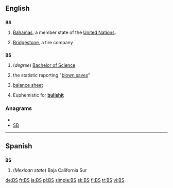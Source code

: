 {{also|.bs|b's|bs|B's|Bs|␈}}
==English==

==={{abbreviation}}===
'''BS'''

# [[Bahamas]], a member state of the [[United Nations]].
# {{automotive}} [[w:Bridgestone|Bridgestone]], a tire company

==={{initialism}}===
'''BS'''

# (''degree'') [[Bachelor of Science]]
# {{baseball}} the statistic reporting "[[blown save]]s"
# {{accounting}} [[balance sheet]]
# {{slang}} Euphemistic for '''[[bullshit]]'''

===Anagrams===
* {{alphagram|bs}}
* [[SB#English|SB]]

----

==Spanish==

==={{abbreviation|es}}===
'''BS'''

# (''Mexican state'') Baja California Sur

[[de:BS]]
[[fr:BS]]
[[ja:BS]]
[[pl:BS]]
[[simple:BS]]
[[sk:BS]]
[[fi:BS]]
[[tr:BS]]
[[vi:BS]]